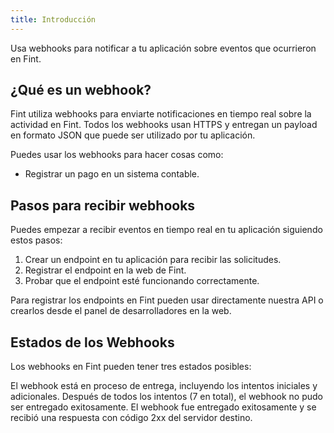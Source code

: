 ```yaml
---
title: Introducción
---
```


Usa webhooks para notificar a tu aplicación sobre eventos que ocurrieron en Fint.

## ¿Qué es un webhook?

Fint utiliza webhooks para enviarte notificaciones en tiempo real sobre la actividad en Fint. Todos los webhooks usan HTTPS y entregan un payload en formato JSON que puede ser utilizado por tu aplicación.

Puedes usar los webhooks para hacer cosas como:

- Registrar un pago en un sistema contable.

## Pasos para recibir webhooks

Puedes empezar a recibir eventos en tiempo real en tu aplicación siguiendo estos pasos:

1. Crear un endpoint en tu aplicación para recibir las solicitudes.
2. Registrar el endpoint en la web de Fint.
3. Probar que el endpoint esté funcionando correctamente.

Para registrar los endpoints en Fint pueden usar directamente nuestra API o crearlos desde el panel de desarrolladores en la web.

## Estados de los Webhooks

Los webhooks en Fint pueden tener tres estados posibles:

<CardGroup cols={3}>
  <Card title="Ongoing" icon="spinner">
    El webhook está en proceso de entrega, incluyendo los intentos iniciales y adicionales.
  </Card>
  <Card title="Error" icon="xmark">
    Después de todos los intentos (7 en total), el webhook no pudo ser entregado exitosamente.
  </Card>
  <Card title="Success" icon="check">
    El webhook fue entregado exitosamente y se recibió una respuesta con código 2xx del servidor destino.
  </Card>
</CardGroup>